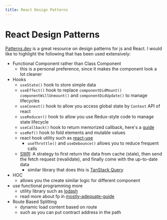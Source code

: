 ```yaml
---
title: React Design Patterns
---
```


# React Design Patterns

[Patterns.dev](https://www.patterns.dev/) is a great resource on design patterns
for js and React. I would like to highlight the following that has been used
extensively:

- Functional Component rather than Class Component
  - this is a personal preference, since it makes the component look a lot
    cleaner
- Hooks
  - `useState()` hook to store simple data
  - `useEffect()` hook to replace `componentDidMount()` `componentWillUnmount()`
    and `componentDidUpdate()` to manage lifecycles
  - `useConext()` hook to allow you access global state by `Context` API of
    react
  - `useReducer()` hook to allow you use Redux-style code to manage state
    lifecycle
  - `useCallback()` hook to return memorized callback, here's a
    [guide](https://dmitripavlutin.com/react-usecallback/)
  - `useRef()` hook to fold elements and mutable values
  - react hook utility such as
    [react-use](https://github.com/streamich/react-use)
    - `useThrottle()` and `useDebounce()` allows you to reduce frequent calls
  - [SWR](https://swr.vercel.app/): A strategy to first return the data from
    cache (stale), then send the fetch request (revalidate), and finally come
    with the up-to-date data
    - similar library that does this is
      [TanStack Query](https://tanstack.com/query/v4/?from=reactQueryV3&original=https://react-query-v3.tanstack.com/)
- HOC
  - allows you the create similar logic for different component
- use functional programming more
  - utility library such as [lodash](https://lodash.com/)
  - read more about fp in
    [mostly-adequate-guide](https://mostly-adequate.gitbook.io/mostly-adequate-guide/)
- Route Based Splitting
  - dynamic load content based on route
  - such as you can put contract address in the path
